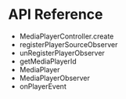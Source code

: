 <PlatformWrapper platform="flutter">
        
# API Reference

* <Link to = "{{global.API_REF_FLUTTER_ROOT}}/class_mediaplayercontroller.html#api_mediaplayercontroller_create">MediaPlayerController.create</Link>
* <Link to = "{{global.API_REF_FLUTTER_ROOT}}/class_imediaplayer.html#api_imediaplayer_registerplayersourceobserver">registerPlayerSourceObserver</Link>
* <Link to = "{{global.API_REF_FLUTTER_ROOT}}/class_imediaplayer.html#api_imediaplayer_unregisterplayersourceobserver">unRegisterPlayerObserver</Link>
* <Link to = "{{global.API_REF_FLUTTER_ROOT}}/class_imediaplayer.html#api_imediaplayer_getmediaplayerid">getMediaPlayerId</Link>
* <Link to = "{{global.API_REF_FLUTTER_ROOT}}/class_imediaplayer.html">MediaPlayer</Link>
* <Link to = "{{global.API_REF_FLUTTER_ROOT}}/class_imediaplayersourceobserver.html#class_imediaplayersourceobserver">MediaPlayerObserver</Link>
* <Link to = "{{global.API_REF_FLUTTER_ROOT}}/class_imediaplayersourceobserver.html#callback_imediaplayersourceobserver_onplayerevent">onPlayerEvent</Link>

</PlatformWrapper>
